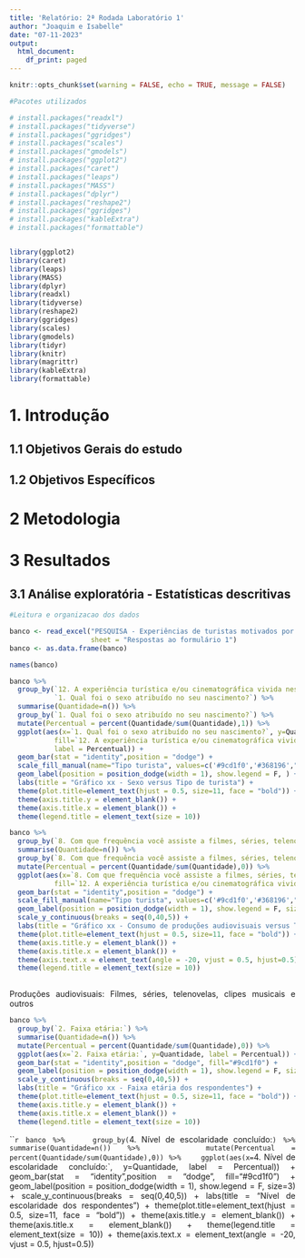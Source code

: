 ```yaml
---
title: 'Relatório: 2ª Rodada Laboratório 1'
author: "Joaquim e Isabelle"
date: "07-11-2023"
output:
  html_document:
    df_print: paged
---
```


```r
knitr::opts_chunk$set(warning = FALSE, echo = TRUE, message = FALSE)
```

```r

#Pacotes utilizados

# install.packages("readxl")
# install.packages("tidyverse")
# install.packages("ggridges")
# install.packages("scales")
# install.packages("gmodels")
# install.packages("ggplot2")
# install.packages("caret")
# install.packages("leaps")
# install.packages("MASS")
# install.packages("dplyr")
# install.packages("reshape2")
# install.packages("ggridges")
# install.packages("kableExtra")
# install.packages("formattable")


library(ggplot2)
library(caret)
library(leaps)
library(MASS)
library(dplyr)
library(readxl)
library(tidyverse)
library(reshape2)
library(ggridges)
library(scales)
library(gmodels)
library(tidyr)
library(knitr)
library(magrittr)
library(kableExtra)
library(formattable)
```
\newpage

# 1. Introdução

<div style="text-align: justify">

<div/>

## 1.1 Objetivos Gerais do estudo

<div style="text-align: justify">

<div/>

## 1.2 Objetivos Específicos

<div style="text-align: justify">

<div/>
\newpage

# 2 Metodologia

<div style="text-align: justify">

<div/>
\newpage

# 3 Resultados

<div style="text-align: justify">

<div/>

## 3.1 Análise exploratória - Estatísticas descritivas

```r

#Leitura e organizacao dos dados

banco <- read_excel("PESQUISA - Experiências de turistas motivados por produções audiovisuais (respostas).xlsx",
                    sheet = "Respostas ao formulário 1")
banco <- as.data.frame(banco)

names(banco)
```

```r
banco %>% 
  group_by(`12. A experiência turística e/ou cinematográfica vivida neste destino foi:`, 
           `1. Qual foi o sexo atribuído no seu nascimento?`) %>% 
  summarise(Quantidade=n()) %>% 
  group_by(`1. Qual foi o sexo atribuído no seu nascimento?`) %>% 
  mutate(Percentual = percent(Quantidade/sum(Quantidade),1)) %>% 
  ggplot(aes(x=`1. Qual foi o sexo atribuído no seu nascimento?`, y=Quantidade, 
           fill=`12. A experiência turística e/ou cinematográfica vivida neste destino foi:`,
           label = Percentual)) + 
  geom_bar(stat = "identity",position = "dodge") +
  scale_fill_manual(name="Tipo turista", values=c('#9cd1f0','#368196',"#69b3a2")) +
  geom_label(position = position_dodge(width = 1), show.legend = F, ) +
  labs(title = "Gráfico xx - Sexo versus Tipo de turista") +
  theme(plot.title=element_text(hjust = 0.5, size=11, face = "bold")) + 
  theme(axis.title.y = element_blank()) + 
  theme(axis.title.x = element_blank()) +
  theme(legend.title = element_text(size = 10))

```

```r
banco %>% 
  group_by(`8. Com que frequência você assiste a filmes, séries, telenovelas, clipes musicais ou outras produções audiovisuais?`, `12. A experiência turística e/ou cinematográfica vivida neste destino foi:`) %>% 
  summarise(Quantidade=n()) %>% 
  group_by(`8. Com que frequência você assiste a filmes, séries, telenovelas, clipes musicais ou outras produções audiovisuais?`) %>%
  mutate(Percentual = percent(Quantidade/sum(Quantidade),0)) %>% 
  ggplot(aes(x=`8. Com que frequência você assiste a filmes, séries, telenovelas, clipes musicais ou outras produções audiovisuais?`, y=Quantidade, 
           fill=`12. A experiência turística e/ou cinematográfica vivida neste destino foi:`, label = Percentual)) + 
  geom_bar(stat = "identity",position = "dodge") +
  scale_fill_manual(name="Tipo turista", values=c('#9cd1f0','#368196',"#60b3a2","#9cc1f0","#80b1b2")) +
  geom_label(position = position_dodge(width = 1), show.legend = F, size=3) +
  scale_y_continuous(breaks = seq(0,40,5)) +
  labs(title = "Gráfico xx - Consumo de produções audiovisuais versus Tipo de turista") +
  theme(plot.title=element_text(hjust = 0.5, size=11, face = "bold")) + 
  theme(axis.title.y = element_blank()) + 
  theme(axis.title.x = element_blank()) +
  theme(axis.text.x = element_text(angle = -20, vjust = 0.5, hjust=0.5)) +
  theme(legend.title = element_text(size = 10))
 
```
Produções audiovisuais: Filmes, séries, telenovelas, clipes musicais e outros

```r
banco %>% 
  group_by(`2. Faixa etária:`) %>% 
  summarise(Quantidade=n()) %>% 
  mutate(Percentual = percent(Quantidade/sum(Quantidade),0)) %>% 
  ggplot(aes(x=`2. Faixa etária:`, y=Quantidade, label = Percentual)) + 
  geom_bar(stat = "identity",position = "dodge", fill="#9cd1f0") +
  geom_label(position = position_dodge(width = 1), show.legend = F, size=3) +
  scale_y_continuous(breaks = seq(0,40,5)) +
  labs(title = "Gráfico xx - Faixa etária dos respondentes") +
  theme(plot.title=element_text(hjust = 0.5, size=11, face = "bold")) + 
  theme(axis.title.y = element_blank()) + 
  theme(axis.title.x = element_blank()) +
  theme(legend.title = element_text(size = 10))


```
```r
banco %>% 
  group_by(`4. Nível de escolaridade concluído:`) %>% 
  summarise(Quantidade=n()) %>% 
  mutate(Percentual = percent(Quantidade/sum(Quantidade),0)) %>% 
  ggplot(aes(x=`4. Nível de escolaridade concluído:`, y=Quantidade, label = Percentual)) + 
  geom_bar(stat = "identity",position = "dodge", fill="#9cd1f0") +
  geom_label(position = position_dodge(width = 1), show.legend = F, size=3) +
  scale_y_continuous(breaks = seq(0,40,5)) +
  labs(title = "Nível de escolaridade dos respondentes ") +
  theme(plot.title=element_text(hjust = 0.5, size=11, face = "bold")) + 
  theme(axis.title.y = element_blank()) + 
  theme(axis.title.x = element_blank()) +
  theme(legend.title = element_text(size = 10)) +
  theme(axis.text.x = element_text(angle = -20, vjust = 0.5, hjust=0.5))